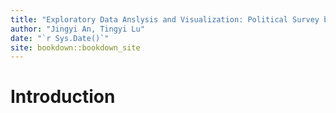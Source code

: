 ```yaml
--- 
title: "Exploratory Data Anslysis and Visualization: Political Survey by Pew Research Center for Jan, 2020"
author: "Jingyi An, Tingyi Lu"
date: "`r Sys.Date()`"
site: bookdown::bookdown_site
---
```


# Introduction

